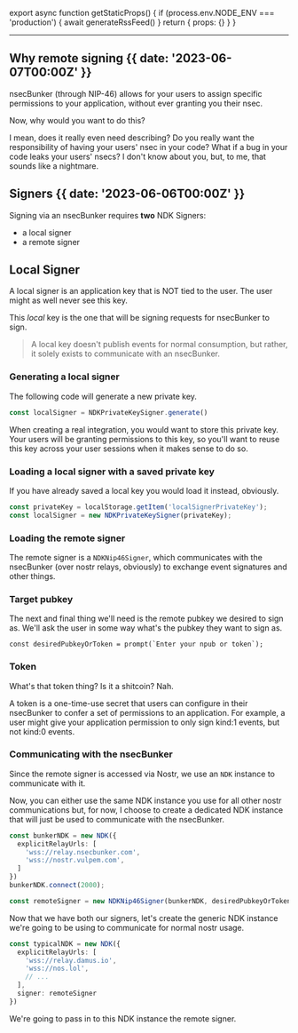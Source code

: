 
export async function getStaticProps() {
  if (process.env.NODE_ENV === 'production') {
    await generateRssFeed()
  }
  return { props: {} }
}

---


## Why remote signing {{ date: '2023-06-07T00:00Z' }}

nsecBunker (through NIP-46) allows for your users to assign specific permissions to your application, without ever granting you their nsec.

Now, why would you want to do this?

I mean, does it really even need describing? Do you really want the responsibility of having your users' nsec in your
code? What if a bug in your code leaks your users' nsecs? I don't know about you, but, to me, that sounds like a nightmare.

## Signers {{ date: '2023-06-06T00:00Z' }}

Signing via an nsecBunker requires <b>two</b> NDK Signers:

* a local signer
* a remote signer

## Local Signer

A local signer is an application key that is NOT tied to the user. The user might as well never see this key.

This *local* key is the one that will be signing requests for nsecBunker to sign.

> A local key doesn't publish events for normal consumption, but rather, it solely exists to communicate with an nsecBunker.

### Generating a local signer

The following code will generate a new private key.

```typescript
const localSigner = NDKPrivateKeySigner.generate()
```

When creating a real integration, you would want to store this private key. Your users will be granting permissions to
this key, so you'll want to reuse this key across your user sessions when it makes sense to do so.

### Loading a local signer with a saved private key
If you have already saved a local key you would load it instead, obviously.

```typescript
const privateKey = localStorage.getItem('localSignerPrivateKey');
const localSigner = new NDKPrivateKeySigner(privateKey);
```

### Loading the remote signer

The remote signer is a `NDKNip46Signer`, which communicates with the nsecBunker (over nostr relays, obviously) to exchange event signatures and other things.

### Target pubkey

The next and final thing we'll need is the remote pubkey we desired to sign as. We'll ask the user in some way
what's the pubkey they want to sign as.

```
const desiredPubkeyOrToken = prompt(`Enter your npub or token`);
```

### Token
What's that token thing? Is it a shitcoin? Nah.

A token is a one-time-use secret that users can configure in their nsecBunker to confer a set of permissions
to an application. For example, a user might give your application permission to only sign kind:1 events, but not
kind:0 events.

### Communicating with the nsecBunker
Since the remote signer is accessed via Nostr, we use an `NDK` instance to communicate with it.

Now, you can either use the same NDK instance you use for all other nostr communications but, for now, I choose to create a dedicated NDK instance that will just be used to communicate with the nsecBunker.

```typescript
const bunkerNDK = new NDK({
  explicitRelayUrls: [
    'wss://relay.nsecbunker.com',
    'wss://nostr.vulpem.com',
  ]
})
bunkerNDK.connect(2000);

const remoteSigner = new NDKNip46Signer(bunkerNDK, desiredPubkeyOrToken, localSigner);
```

Now that we have both our signers, let's create the generic NDK instance we're going to be using to
communicate for normal nostr usage.

```typescript
const typicalNDK = new NDK({
  explicitRelayUrls: [
    'wss://relay.damus.io',
    'wss://nos.lol',
    // ...
  ],
  signer: remoteSigner
})
```

We're going to pass in to this NDK instance the remote signer.


